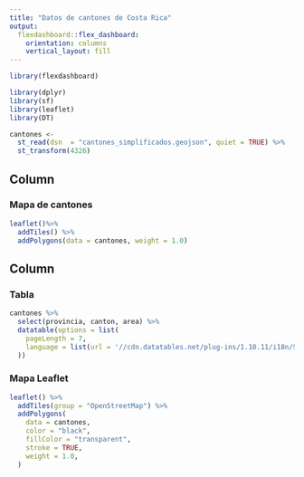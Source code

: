 ---
title: "Datos de cantones de Costa Rica"
output: 
  flexdashboard::flex_dashboard:
    orientation: columns
    vertical_layout: fill
---

```{r setup, include=FALSE}
library(flexdashboard)
```

```{r paquetes, message=FALSE, warning=FALSE}
library(dplyr)
library(sf)
library(leaflet)
library(DT)
```

```{r lectura-datos, message=FALSE, warning=FALSE}
cantones <- 
  st_read(dsn  = "cantones_simplificados.geojson", quiet = TRUE) %>% 
  st_transform(4326)
```



Column {data-width=650}
-----------------------------------------------------------------------

### Mapa de cantones 

```{r}
leaflet()%>% 
  addTiles() %>% 
  addPolygons(data = cantones, weight = 1.0)

```

Column {data-width=350}
-----------------------------------------------------------------------

### Tabla 

```{r Tabla}
cantones %>%
  select(provincia, canton, area) %>%
  datatable(options = list(
    pageLength = 7,
    language = list(url = '//cdn.datatables.net/plug-ins/1.10.11/i18n/Spanish.json')
  ))
```

### Mapa Leaflet 

```{r mapa_leaflet}
leaflet() %>%
  addTiles(group = "OpenStreetMap") %>% 
  addPolygons( 
    data = cantones,
    color = "black",
    fillColor = "transparent",
    stroke = TRUE,
    weight = 1.0,
  )
```


